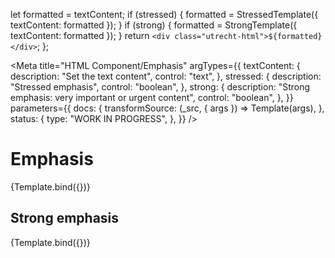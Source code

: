 <!--
@license EUPL-1.2
Copyright (c) 2021 Robbert Broersma
-->



  let formatted = textContent;
  if (stressed) {
    formatted = StressedTemplate({ textContent: formatted });
  }
  if (strong) {
    formatted = StrongTemplate({ textContent: formatted });
  }
  return `<div class="utrecht-html">${formatted}</div>`;
};

<Meta
  title="HTML Component/Emphasis"
  argTypes={{
    textContent: {
      description: "Set the text content",
      control: "text",
    },
    stressed: {
      description: "Stressed emphasis",
      control: "boolean",
    },
    strong: {
      description: "Strong emphasis: very important or urgent content",
      control: "boolean",
    },
  }}
  parameters={{
    docs: {
      transformSource: (_src, { args }) => Template(args),
    },
    status: {
      type: "WORK IN PROGRESS",
    },
  }}
/>

# Emphasis

<Canvas>
  <Story
    name="Emphasis"
    args={{
      stressed: true,
      textContent: "The Quick Brown Fox Jumps Over The Lazy Dog",
    }}
  >
    {Template.bind({})}
  </Story>
</Canvas>

<ArgsTable story="Emphasis" />

## Strong emphasis

<Canvas>
  <Story
    name="Strong Emphasis"
    args={{
      strong: true,
      textContent: "The Quick Brown Fox Jumps Over The Lazy Dog",
    }}
  >
    {Template.bind({})}
  </Story>
</Canvas>
